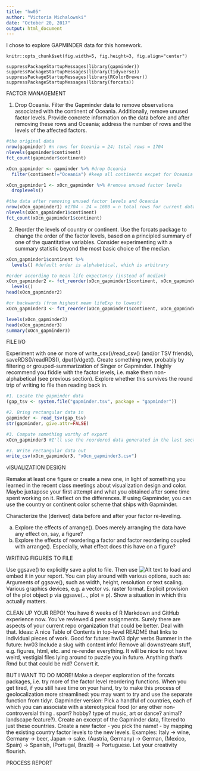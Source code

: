 ```yaml
---
title: "hw05"
author: "Victoria Michalowski"
date: "October 20, 2017"
output: html_document
---
```

I chose to explore GAPMINDER data for this homework.

```rsetup
knitr::opts_chunk$set(fig.width=5, fig.height=3, fig.align="center")

suppressPackageStartupMessages(library(gapminder))
suppressPackageStartupMessages(library(tidyverse))
suppressPackageStartupMessages(library(RColorBrewer))
suppressPackageStartupMessages(library(forcats))
```


FACTOR MANAGEMENT

1. Drop Oceania. Filter the Gapminder data to remove observations associated with the continent of Oceania. 
Additionally, remove unused factor levels. 
Provide concrete information on the data before and after removing these rows and Oceania; address the number of rows and the levels of the affected factors.

```r
#the original data
nrow(gapminder) #n rows for Oceania = 24; total rows = 1704
nlevels(gapminder$continent)
fct_count(gapminder$continent)

xOcn_gapminder <- gapminder %>% #drop Oceania
  filter(continent!="Oceania") #keep all continents excpet for Oceania

xOcn_gapminder1 <- xOcn_gapminder %>% #remove unused factor levels
  droplevels()

#the data after removing unused factor levels and Oceania
nrow(xOcn_gapminder1) #1704 - 24 = 1680 = n total rows for current data
nlevels(xOcn_gapminder1$continent)
fct_count(xOcn_gapminder1$continent)
```


2. Reorder the levels of country or continent. 
Use the forcats package to change the order of the factor levels, based on a principled summary of one of the quantitative variables. 
Consider experimenting with a summary statistic beyond the most basic choice of the median.

```r
xOcn_gapminder1$continent %>% 
  levels() #default order is alphabetical, which is arbitrary

#order according to mean life expectancy (instead of median)
xOcn_gapminder2 <- fct_reorder(xOcn_gapminder1$continent, xOcn_gapminder1$lifeExp, mean) %>%
  levels()
head(xOcn_gapminder2)

#or backwards (from highest mean lifeExp to lowest)
xOcn_gapminder3 <- fct_reorder(xOcn_gapminder1$continent, xOcn_gapminder1$lifeExp, .desc=TRUE)

levels(xOcn_gapminder3)
head(xOcn_gapminder3)
summary(xOcn_gapminder3)
```

FILE I/O

Experiment with one or more of write_csv()/read_csv() (and/or TSV friends), saveRDS()/readRDS(),  dput()/dget(). 
Create something new, probably by filtering or grouped-summarization of Singer or Gapminder. I highly recommend you fiddle with the factor levels, i.e. make them non-alphabetical (see previous section). Explore whether this survives the round trip of writing to file then reading back in.

```r
#1. Locate the gapminder data
(gap_tsv <- system.file("gapminder.tsv", package = "gapminder"))

#2. Bring rectangular data in
gapminder <- read_tsv(gap_tsv)
str(gapminder, give.attr=FALSE)

#3. Compute something worthy of export
xOcn_gapminder3 #I'll use the reordered data generated in the last section

#3. Write rectangular data out
write_csv(xOcn_gapminder3, "xOcn_gapminder3.csv")
```

vISUALIZATION DESIGN

Remake at least one figure or create a new one, in light of something you learned in the recent class meetings about visualization design and color. Maybe juxtapose your first attempt and what you obtained after some time spent working on it. Reflect on the differences. If using Gapminder, you can use the country or continent color scheme that ships with Gapminder.

Characterize the (derived) data before and after your factor re-leveling.

a. Explore the effects of arrange(). Does merely arranging the data have any effect on, say, a figure?
b. Explore the effects of reordering a factor and factor reordering coupled with arrange(). Especially, what effect does this have on a figure?

WRITING FIGURES TO FILE

Use ggsave() to explicitly save a plot to file. Then use ![Alt text](/path/to/img.png) to load and embed it in your report. You can play around with various options, such as:
Arguments of ggsave(), such as width, height, resolution or text scaling.
Various graphics devices, e.g. a vector vs. raster format.
Explicit provision of the plot object p via ggsave(..., plot = p). Show a situation in which this actually matters.

CLEAN UP YOUR REPO!
You have 6 weeks of R Markdown and GitHub experience now. You've reviewed 4 peer assignments. Surely there are aspects of your current repo organization that could be better. Deal with that. 
Ideas:
A nice Table of Contents in top-level README that links to individual pieces of work.
Good for future: hw03 dplyr verbs
Bummer in the future: hw03
Include a slug with content info!
Remove all downstream stuff, e.g. figures, html, etc. and re-render everything. It will be nice to not have weird, vestigial files lying around to puzzle you in future.
Anything that's Rmd but that could be md? Convert it.

BUT I WANT TO DO MORE!
Make a deeper exploration of the forcats packages, i.e. try more of the factor level reordering functions.
When you get tired, if you still have time on your hand, try to make this process of geolocalization more streamlined: you may want to try and use the separate function from tidyr.
Gapminder version: Pick a handful of countries, each of which you can associate with a stereotypical food (or any other non-controversial thing . sport? hobby? type of music, art or dance? animal? landscape feature?). Create an excerpt of the Gapminder data, filtered to just these countries. Create a new factor - you pick the name! - by mapping the existing country factor levels to the new levels.
Examples: Italy -> wine, Germany -> beer, Japan -> sake. (Austria, Germany) -> German, (Mexico, Spain) -> Spanish, (Portugal, Brazil) -> Portuguese. Let your creativity flourish.

PROCESS REPORT




